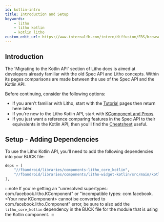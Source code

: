 ```yaml
---
id: kotlin-intro
title: Introduction and Setup
keywords:
    - litho
    - litho kotlin
    - kotlin litho
custom_edit_url: https://www.internalfb.com/intern/diffusion/FBS/browsefile/master/fbandroid/libraries/components/docs/kotlin/setup-and-intro.mdx
---
```



## Introduction

The 'Migrating to the Kotlin API' section of Litho docs is aimed at developers already familiar with the old Spec API and Litho concepts. Within its pages comparisons are made between the use of the Spec API and the Kotlin API.

Before continuing, consider the following options:

* If you aren't familiar with Litho, start with the [Tutorial](../tutorial/overview.md) pages then return here later.
* If you're new to the Litho Kotlin API, start with [KComponent and Props](basics.mdx).
* If you just want a reference comparing features in the Spec API to their equivalents in the Kotlin API, then you'll find the [Cheatsheet](cheatsheet.mdx) useful.

## Setup - Adding Dependencies

To use the Litho Kotlin API, you'll need to add the following dependencies into your BUCK file:

```python title="BUCK"
deps = [
    "//fbandroid/libraries/components:litho_core_kotlin",
    "//fbandroid/libraries/components/litho-widget-kotlin/src/main/kotlin/com/facebook/litho/kotlin/widget:widget", # for widgets
],
```

:::note
If you're getting an "unresolved supertypes: com.facebook.litho.KComponent" or "incompatible types: com.facebook.&lt;Your new KComponent&gt; cannot be converted to com.facebook.litho.Component" error, be sure to also add the `litho_core_kotlin` dependency in the BUCK file for the module that is using the Kotlin component.
:::
